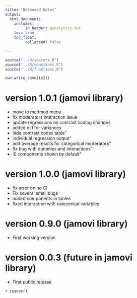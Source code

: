 ```yaml
---
title: "Released Notes"
output: 
  html_document:
    includes:
         in_header: ganalytics.txt
    toc: true
    toc_float:
         collapsed: false

---
```



```r
source("../R/secrets.R")
source("../R/constants.R")
source("../R/functions.R")

```

```r

cw<-write_commits2()

```




#  version 1.0.1 (jamovi library)

* move to medmod menu                           
* fix moderators interaction issue          
* update regressions on contrast coding changes
* added n-1 for variances     
* hide contrast codes table"                     
* individual regression output"                  
* add average results for categorical moderators"
* fix bug with dummies and interactions"         
* IE components shown by default"                


#  version 1.0.0 (jamovi library)

* fix error on no CI
* Fix several small bugs
* added components in tables
* fixed interaction with catecorical variables

#  version 0.9.0 (jamovi library)

*  First working version

#  version 0.0.3 (future in jamovi library)

* First public release 


`r issues()`
